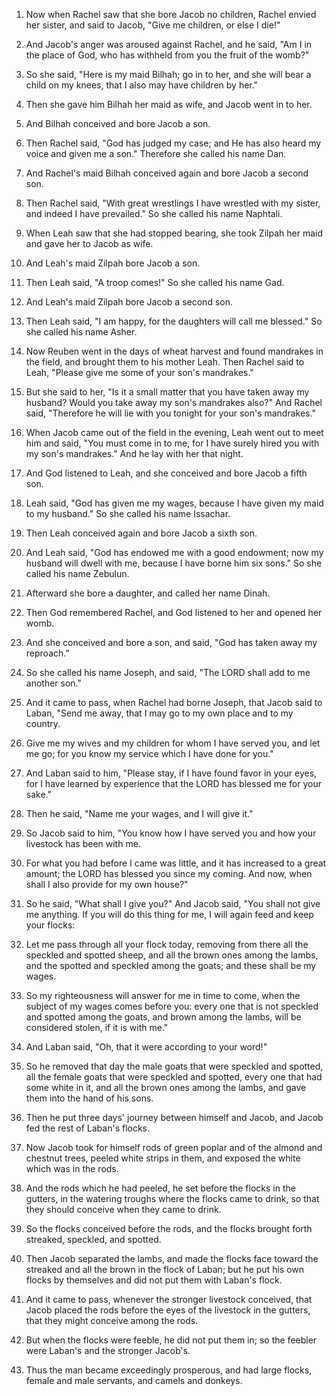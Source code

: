 
1. Now when Rachel saw that she bore Jacob no children, Rachel envied her sister, and said to Jacob, "Give me children, or else I die!"

2. And Jacob's anger was aroused against Rachel, and he said, "Am I in the place of God, who has withheld from you the fruit of the womb?"

3. So she said, "Here is my maid Bilhah; go in to her, and she will bear a child on my knees, that I also may have children by her."

4. Then she gave him Bilhah her maid as wife, and Jacob went in to her.

5. And Bilhah conceived and bore Jacob a son.

6. Then Rachel said, "God has judged my case; and He has also heard my voice and given me a son." Therefore she called his name Dan.

7. And Rachel's maid Bilhah conceived again and bore Jacob a second son.

8. Then Rachel said, "With great wrestlings I have wrestled with my sister, and indeed I have prevailed." So she called his name Naphtali.

9. When Leah saw that she had stopped bearing, she took Zilpah her maid and gave her to Jacob as wife.

10. And Leah's maid Zilpah bore Jacob a son.

11. Then Leah said, "A troop comes!" So she called his name Gad.

12. And Leah's maid Zilpah bore Jacob a second son.

13. Then Leah said, "I am happy, for the daughters will call me blessed." So she called his name Asher.

14. Now Reuben went in the days of wheat harvest and found mandrakes in the field, and brought them to his mother Leah. Then Rachel said to Leah, "Please give me some of your son's mandrakes."

15. But she said to her, "Is it a small matter that you have taken away my husband? Would you take away my son's mandrakes also?" And Rachel said, "Therefore he will lie with you tonight for your son's mandrakes."

16. When Jacob came out of the field in the evening, Leah went out to meet him and said, "You must come in to me, for I have surely hired you with my son's mandrakes." And he lay with her that night.

17. And God listened to Leah, and she conceived and bore Jacob a fifth son.

18. Leah said, "God has given me my wages, because I have given my maid to my husband." So she called his name Issachar.

19. Then Leah conceived again and bore Jacob a sixth son.

20. And Leah said, "God has endowed me with a good endowment; now my husband will dwell with me, because I have borne him six sons." So she called his name Zebulun.

21. Afterward she bore a daughter, and called her name Dinah.

22. Then God remembered Rachel, and God listened to her and opened her womb.

23. And she conceived and bore a son, and said, "God has taken away my reproach."

24. So she called his name Joseph, and said, "The LORD shall add to me another son."

25. And it came to pass, when Rachel had borne Joseph, that Jacob said to Laban, "Send me away, that I may go to my own place and to my country.

26. Give me my wives and my children for whom I have served you, and let me go; for you know my service which I have done for you."

27. And Laban said to him, "Please stay, if I have found favor in your eyes, for I have learned by experience that the LORD has blessed me for your sake."

28. Then he said, "Name me your wages, and I will give it."

29. So Jacob said to him, "You know how I have served you and how your livestock has been with me.

30. For what you had before I came was little, and it has increased to a great amount; the LORD has blessed you since my coming. And now, when shall I also provide for my own house?"

31. So he said, "What shall I give you?" And Jacob said, "You shall not give me anything. If you will do this thing for me, I will again feed and keep your flocks:

32. Let me pass through all your flock today, removing from there all the speckled and spotted sheep, and all the brown ones among the lambs, and the spotted and speckled among the goats; and these shall be my wages.

33. So my righteousness will answer for me in time to come, when the subject of my wages comes before you: every one that is not speckled and spotted among the goats, and brown among the lambs, will be considered stolen, if it is with me."

34. And Laban said, "Oh, that it were according to your word!"

35. So he removed that day the male goats that were speckled and spotted, all the female goats that were speckled and spotted, every one that had some white in it, and all the brown ones among the lambs, and gave them into the hand of his sons.

36. Then he put three days' journey between himself and Jacob, and Jacob fed the rest of Laban's flocks.

37. Now Jacob took for himself rods of green poplar and of the almond and chestnut trees, peeled white strips in them, and exposed the white which was in the rods.

38. And the rods which he had peeled, he set before the flocks in the gutters, in the watering troughs where the flocks came to drink, so that they should conceive when they came to drink.

39. So the flocks conceived before the rods, and the flocks brought forth streaked, speckled, and spotted.

40. Then Jacob separated the lambs, and made the flocks face toward the streaked and all the brown in the flock of Laban; but he put his own flocks by themselves and did not put them with Laban's flock.

41. And it came to pass, whenever the stronger livestock conceived, that Jacob placed the rods before the eyes of the livestock in the gutters, that they might conceive among the rods.

42. But when the flocks were feeble, he did not put them in; so the feebler were Laban's and the stronger Jacob's.

43. Thus the man became exceedingly prosperous, and had large flocks, female and male servants, and camels and donkeys.


